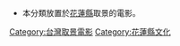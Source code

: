 *本分類放置於[[花蓮縣|花蓮縣]]取景的電影。
{{臺灣行政區劃分類導航|取景電影}}

[[Category:台灣取景電影|Category:台灣取景電影]]
[[Category:花蓮縣文化|Category:花蓮縣文化]]